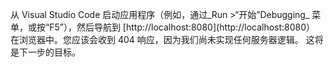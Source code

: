 从 Visual Studio Code 启动应用程序（例如，通过_Run >“开始”Debugging_
菜单，或按“F5”），然后导航到 [http://localhost:8080](http://localhost:8080）
在浏览器中。您应该会收到 404 响应，因为我们尚未实现任何服务器逻辑。
这将是下一步的目标。